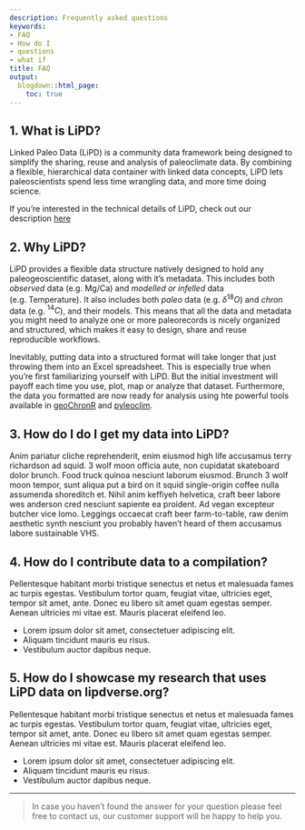 ```yaml
---
description: Frequently asked questions
keywords:
- FAQ
- How do I
- questions
- what if
title: FAQ
output:
  blogdown::html_page:
    toc: true
---
```


## 1. What is LiPD?

Linked Paleo Data (LiPD) is a community data framework being designed to simplify the sharing, reuse and analysis of paleoclimate data. By combining a flexible, hierarchical data container with linked data concepts, LiPD lets paleoscientists spend less time wrangling data, and more time doing science.

If you're interested in the technical details of LiPD, check out our description [here](https://cp.copernicus.org/articles/12/1093/2016/cp-12-1093-2016-discussion.html#discussion)

## 2. Why LiPD?

LiPD provides a flexible data structure natively designed to hold any paleogeoscientific dataset, along with it's metadata. This includes both *observed* data (e.g. Mg/Ca) and *modelled or infelled* data (e.g. Temperature). It also includes both *paleo* data (e.g. $\delta^{18}O$) and *chron* data (e.g. $^{14}C$), and their models. This means that all the data and metadata you might need to analyze one or more paleorecords is nicely organized and structured, which makes it easy to design, share and reuse reproducible workflows. 

Inevitably, putting data into a structured format will take longer that just throwing them into an Excel spreadsheet. 
This is especially true when you're first familiarizing yourself with LiPD. 
But the initial investment will payoff each time you use, plot, map or analyze that dataset. 
Furthermore, the data you formatted are now ready for analysis using hte powerful tools available in [geoChronR](http://nickmckay.github.io/GeoChronR) and [pyleoclim](https://linkedearth.github.io/Pyleoclim_util/).



## 3. How do I do I get my data into LiPD?

Anim pariatur cliche reprehenderit, enim eiusmod high life accusamus terry richardson ad squid. 3 wolf moon officia aute, non cupidatat skateboard dolor brunch. Food truck quinoa nesciunt laborum eiusmod. Brunch 3 wolf moon tempor, sunt aliqua put a bird on it squid single-origin coffee nulla assumenda shoreditch et. Nihil anim keffiyeh helvetica, craft beer labore wes anderson cred nesciunt sapiente ea proident. Ad vegan excepteur butcher vice lomo. Leggings occaecat craft beer farm-to-table, raw denim aesthetic synth nesciunt you probably haven't heard of them accusamus labore sustainable VHS.

## 4. How do I contribute data to a compilation?

Pellentesque habitant morbi tristique senectus et netus et malesuada fames ac turpis egestas. Vestibulum tortor quam, feugiat vitae, ultricies eget, tempor sit amet, ante. Donec eu libero sit amet quam egestas semper. Aenean ultricies mi vitae est. Mauris placerat eleifend leo.

* Lorem ipsum dolor sit amet, consectetuer adipiscing elit.
* Aliquam tincidunt mauris eu risus.
* Vestibulum auctor dapibus neque.

## 5. How do I showcase my research that uses LiPD data on lipdverse.org?

Pellentesque habitant morbi tristique senectus et netus et malesuada fames ac turpis egestas. Vestibulum tortor quam, feugiat vitae, ultricies eget, tempor sit amet, ante. Donec eu libero sit amet quam egestas semper. Aenean ultricies mi vitae est. Mauris placerat eleifend leo.

* Lorem ipsum dolor sit amet, consectetuer adipiscing elit.
* Aliquam tincidunt mauris eu risus.
* Vestibulum auctor dapibus neque.

---

> In case you haven't found the answer for your question please feel free to contact us, our customer support will be happy to help you.
